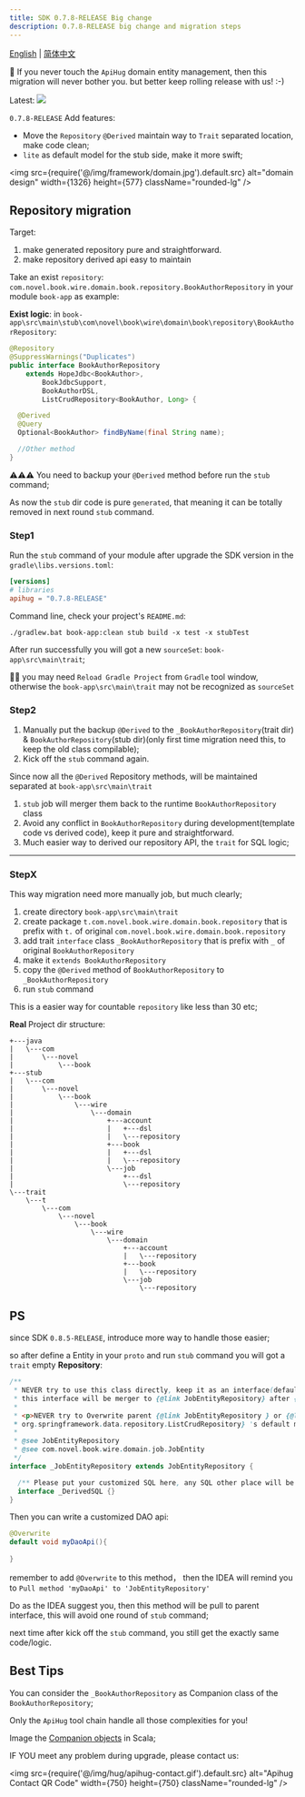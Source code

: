 ```yaml
---
title: SDK 0.7.8-RELEASE Big change
description: 0.7.8-RELEASE big change and migration steps
---
```


[English](/docs/changelog/detail/SDK_0.7.8) | [简体中文](/docs/changelog/detail/SDK_0.7.8_cn)

💁 If you never touch the `ApiHug` domain entity management, then this migration will never bother you. but better keep rolling release with us! :-)

Latest: <a target="_blank" href="https://search.maven.org/artifact/com.apihug/it-bom"><img src="https://img.shields.io/maven-central/v/com.apihug/it-bom.svg?label=Maven%20Central" /></a>


`0.7.8-RELEASE` Add features:

- Move the `Repository` `@Derived` maintain way to `Trait` separated location, make code clean;
- `lite` as default model for the stub side, make it more swift;

<img src={require('@/img/framework/domain.jpg').default.src} alt="domain design" width={1326} height={577} className="rounded-lg" />

## Repository migration

Target:

1. make generated repository pure and straightforward.
2. make repository derived api easy to maintain

Take an exist `repository`: `com.novel.book.wire.domain.book.repository.BookAuthorRepository` in your module `book-app` as example:

**Exist logic**: in `book-app\src\main\stub\com\novel\book\wire\domain\book\repository\BookAuthorRepository`:

```java
@Repository
@SuppressWarnings("Duplicates")
public interface BookAuthorRepository
    extends HopeJdbc<BookAuthor>,
        BookJdbcSupport,
        BookAuthorDSL,
        ListCrudRepository<BookAuthor, Long> {

  @Derived
  @Query
  Optional<BookAuthor> findByName(final String name);

  //Other method
}
```

⚠️⚠️⚠️ You need to backup your `@Derived` method before run the `stub` command;

As now the `stub` dir code is pure `generated`, that meaning it can be totally removed in next round `stub` command.

### Step1

Run the `stub` command of your module after upgrade the SDK version in the `gradle\libs.versions.toml`:

```toml
[versions]
# libraries
apihug = "0.7.8-RELEASE"
```

Command line, check your project's `README.md`:

```shell
./gradlew.bat book-app:clean stub build -x test -x stubTest
```

After run successfully you will got a new `sourceSet`: `book-app\src\main\trait`;

💁‍♀️ you may need `Reload Gradle Project` from `Gradle` tool window, otherwise the `book-app\src\main\trait` may not be recognized as `sourceSet`

### Step2

1. Manually put the backup `@Derived` to the `_BookAuthorRepository`(trait dir) & `BookAuthorRepository`(stub dir)(only first time migration need this, to keep the old class compilable);
2. Kick off the `stub` command again.

Since now all the `@Derived` Repository methods, will be maintained separated at `book-app\src\main\trait`

1. `stub` job will merger them back to the runtime `BookAuthorRepository` class
2. Avoid any conflict in `BookAuthorRepository` during development(template code vs derived code), keep it pure and straightforward.
3. Much easier way to derived our repository API, the `trait` for SQL logic;

---

### StepX

This way migration need more manually job, but much clearly;

1. create directory `book-app\src\main\trait`
2. create package `t.com.novel.book.wire.domain.book.repository` that is prefix with `t.` of original `com.novel.book.wire.domain.book.repository`
3. add trait `interface` class `_BookAuthorRepository` that is  prefix with  `_` of original  `BookAuthorRepository`
4. make it `extends BookAuthorRepository`
5. copy the `@Derived` method of `BookAuthorRepository` to `_BookAuthorRepository`
6. run `stub` command

This is a easier way for countable `repository` like less than 30 etc;

**Real** Project dir structure:

```shell
+---java
|   \---com
|       \---novel
|           \---book
+---stub
|   \---com
|       \---novel
|           \---book
|               \---wire
|                   \---domain
|                       +---account
|                       |   +---dsl
|                       |   \---repository
|                       +---book
|                       |   +---dsl
|                       |   \---repository
|                       \---job
|                           +---dsl
|                           \---repository
\---trait
    \---t
        \---com
            \---novel
                \---book
                    \---wire
                        \---domain
                            +---account
                            |   \---repository
                            +---book
                            |   \---repository
                            \---job
                                \---repository
```

## PS

since SDK `0.8.5-RELEASE`, introduce more way to handle those easier;

so after define a Entity in your `proto` and run `stub` command you will got a `trait` empty **Repository**:

```java
/**
 * NEVER try to use this class directly, keep it as an interface(default, no public), all body of
 * this interface will be merger to {@link JobEntityRepository} after {@code stub };
 *
 * <p>NEVER try to Overwrite parent {@link JobEntityRepository } or {@link
 * org.springframework.data.repository.ListCrudRepository} 's default method!!
 *
 * @see JobEntityRepository
 * @see com.novel.book.wire.domain.job.JobEntity
 */
interface _JobEntityRepository extends JobEntityRepository {

  /** Please put your customized SQL here, any SQL other place will be dropped after merger! */
  interface _DerivedSQL {}
}
```

Then you can write a customized DAO api:

```java
@Overwrite
default void myDaoApi(){
    
}
```

remember to add `@Overwrite` to this method， then the IDEA will remind you to `Pull method 'myDaoApi' to 'JobEntityRepository'`

Do as the IDEA suggest you, then this method will be pull to parent interface, this will avoid one round of `stub` command;

next time after kick off the `stub` command, you still get the exactly same code/logic.

## Best Tips

You can consider the `_BookAuthorRepository` as Companion class of the `BookAuthorRepository`;

Only the `ApiHug` tool chain handle all those complexities for you!

Image the [Companion objects](https://docs.scala-lang.org/scala3/book/domain-modeling-tools.html#companion-objects) in Scala;

IF YOU meet any problem during upgrade, please contact us:

<img src={require('@/img/hug/apihug-contact.gif').default.src} alt="Apihug Contact QR Code" width={750} height={750} className="rounded-lg" />

